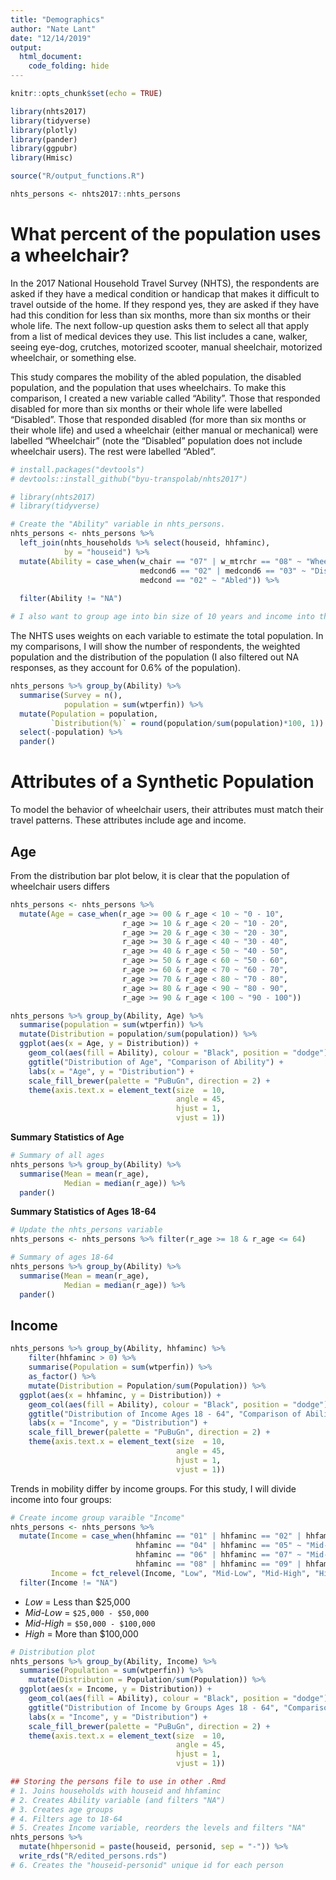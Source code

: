 ```yaml
---
title: "Demographics"
author: "Nate Lant"
date: "12/14/2019"
output: 
  html_document:
    code_folding: hide
---
```


```r
knitr::opts_chunk$set(echo = TRUE)

library(nhts2017)
library(tidyverse)
library(plotly)
library(pander)
library(ggpubr)
library(Hmisc)

source("R/output_functions.R")

nhts_persons <- nhts2017::nhts_persons
```

# What percent of the population uses a wheelchair?

In the 2017 National Household Travel Survey (NHTS), the respondents are asked if they have a medical condition or handicap that makes it difficult to travel outside of the home. If they respond yes, they are asked if they have had this condition for less than six months, more than six months or their whole life. The next follow-up question asks them to select all that apply from a list of medical devices they use. This list includes a cane, walker, seeing eye-dog, crutches, motorized scooter, manual sheelchair, motorized wheelchair, or something else.

This study compares the mobility of the abled population, the disabled population, and the population that uses wheelchairs. To make this comparison, I created a new variable called "Ability". Those that responded disabled for more than six months or their whole life were labelled "Disabled". Those that responded disabled (for more than six months or their whole life) and used a wheelchair (either manual or mechanical) were labelled "Wheelchair" (note the "Disabled" population does not include wheelchair users). The rest were labelled "Abled".

```r
# install.packages("devtools")
# devtools::install_github("byu-transpolab/nhts2017")

# library(nhts2017)
# library(tidyverse)

# Create the "Ability" variable in nhts_persons.
nhts_persons <- nhts_persons %>% 
  left_join(nhts_households %>% select(houseid, hhfaminc), 
            by = "houseid") %>%
  mutate(Ability = case_when(w_chair == "07" | w_mtrchr == "08" ~ "Wheelchair",
                             medcond6 == "02" | medcond6 == "03" ~ "Disabled",  
                             medcond == "02" ~ "Abled")) %>% 
  
  filter(Ability != "NA")

# I also want to group age into bin size of 10 years and income into three groups, "low", "med", and "high"

```

The NHTS uses weights on each variable to estimate the total population. In my comparisons, I will show the number of respondents, the weighted population and the distribution of the population (I also filtered out NA responses, as they account for 0.6% of the population).

```r
nhts_persons %>% group_by(Ability) %>%
  summarise(Survey = n(),
            population = sum(wtperfin)) %>%
  mutate(Population = population,
         `Distribution(%)` = round(population/sum(population)*100, 1)) %>%
  select(-population) %>%
  pander()
```

# Attributes of a Synthetic Population
To model the behavior of wheelchair users, their attributes must match their travel patterns. These attributes include age and income.

## Age

From the distribution bar plot below, it is clear that the population of wheelchair users differs 

```r
nhts_persons <- nhts_persons %>% 
  mutate(Age = case_when(r_age >= 00 & r_age < 10 ~ "0 - 10",
                         r_age >= 10 & r_age < 20 ~ "10 - 20",
                         r_age >= 20 & r_age < 30 ~ "20 - 30",
                         r_age >= 30 & r_age < 40 ~ "30 - 40",
                         r_age >= 40 & r_age < 50 ~ "40 - 50",
                         r_age >= 50 & r_age < 60 ~ "50 - 60",
                         r_age >= 60 & r_age < 70 ~ "60 - 70",
                         r_age >= 70 & r_age < 80 ~ "70 - 80",
                         r_age >= 80 & r_age < 90 ~ "80 - 90",
                         r_age >= 90 & r_age < 100 ~ "90 - 100"))  

nhts_persons %>% group_by(Ability, Age) %>%
  summarise(population = sum(wtperfin)) %>%
  mutate(Distribution = population/sum(population)) %>%
  ggplot(aes(x = Age, y = Distribution)) + 
    geom_col(aes(fill = Ability), colour = "Black", position = "dodge") +
    ggtitle("Distribution of Age", "Comparison of Ability") +
    labs(x = "Age", y = "Distribution") +
    scale_fill_brewer(palette = "PuBuGn", direction = 2) + 
    theme(axis.text.x = element_text(size  = 10, 
                                     angle = 45,
                                     hjust = 1,
                                     vjust = 1))
```

**Summary Statistics of Age**
```r
# Summary of all ages
nhts_persons %>% group_by(Ability) %>%
  summarise(Mean = mean(r_age),
            Median = median(r_age)) %>%
  pander()
```

**Summary Statistics of Ages 18-64**
```r
# Update the nhts_persons variable
nhts_persons <- nhts_persons %>% filter(r_age >= 18 & r_age <= 64)

# Summary of ages 18-64
nhts_persons %>% group_by(Ability) %>%
  summarise(Mean = mean(r_age),
            Median = median(r_age)) %>%
  pander()
```


## Income
```r
nhts_persons %>% group_by(Ability, hhfaminc) %>%
    filter(hhfaminc > 0) %>%
    summarise(Population = sum(wtperfin)) %>%
    as_factor() %>%
    mutate(Distribution = Population/sum(Population)) %>%
  ggplot(aes(x = hhfaminc, y = Distribution)) + 
    geom_col(aes(fill = Ability), colour = "Black", position = "dodge") +
    ggtitle("Distribution of Income Ages 18 - 64", "Comparison of Ability") +
    labs(x = "Income", y = "Distribution") +
    scale_fill_brewer(palette = "PuBuGn", direction = 2) + 
    theme(axis.text.x = element_text(size  = 10, 
                                     angle = 45,
                                     hjust = 1,
                                     vjust = 1))
```

Trends in mobility differ by income groups. For this study, I will divide income into four groups:
```r
# Create income group varaible "Income"
nhts_persons <- nhts_persons %>%
  mutate(Income = case_when(hhfaminc == "01" | hhfaminc == "02" | hhfaminc == "03" ~ "Low",
                            hhfaminc == "04" | hhfaminc == "05" ~ "Mid-Low",
                            hhfaminc == "06" | hhfaminc == "07" ~ "Mid-High",
                            hhfaminc == "08" | hhfaminc == "09" | hhfaminc == "10" | hhfaminc == "11" ~ "High"),
         Income = fct_relevel(Income, "Low", "Mid-Low", "Mid-High", "High")) %>%
  filter(Income != "NA")
```

 + *Low* = Less than $25,000
 + *Mid-Low* = `$25,000 - $50,000`
 + *Mid-High* = `$50,000 - $100,000`
 + *High* = More than $100,000
 
```r
# Distribution plot
nhts_persons %>% group_by(Ability, Income) %>%
  summarise(Population = sum(wtperfin)) %>% 
    mutate(Distribution = Population/sum(Population)) %>%
  ggplot(aes(x = Income, y = Distribution)) + 
    geom_col(aes(fill = Ability), colour = "Black", position = "dodge") +
    ggtitle("Distribution of Income by Groups Ages 18 - 64", "Comparison of Ability") +
    labs(x = "Income", y = "Distribution") +
    scale_fill_brewer(palette = "PuBuGn", direction = 2) + 
    theme(axis.text.x = element_text(size  = 10, 
                                     angle = 45,
                                     hjust = 1,
                                     vjust = 1))
```
 
```r
## Storing the persons file to use in other .Rmd
# 1. Joins households with houseid and hhfaminc
# 2. Creates Ability variable (and filters "NA")
# 3. Creates age groups
# 4. Filters age to 18-64
# 5. Creates Income variable, reorders the levels and filters "NA"
nhts_persons %>%
  mutate(hhpersonid = paste(houseid, personid, sep = "-")) %>% 
  write_rds("R/edited_persons.rds") 
# 6. Creates the "houseid-personid" unique id for each person
```
 
 